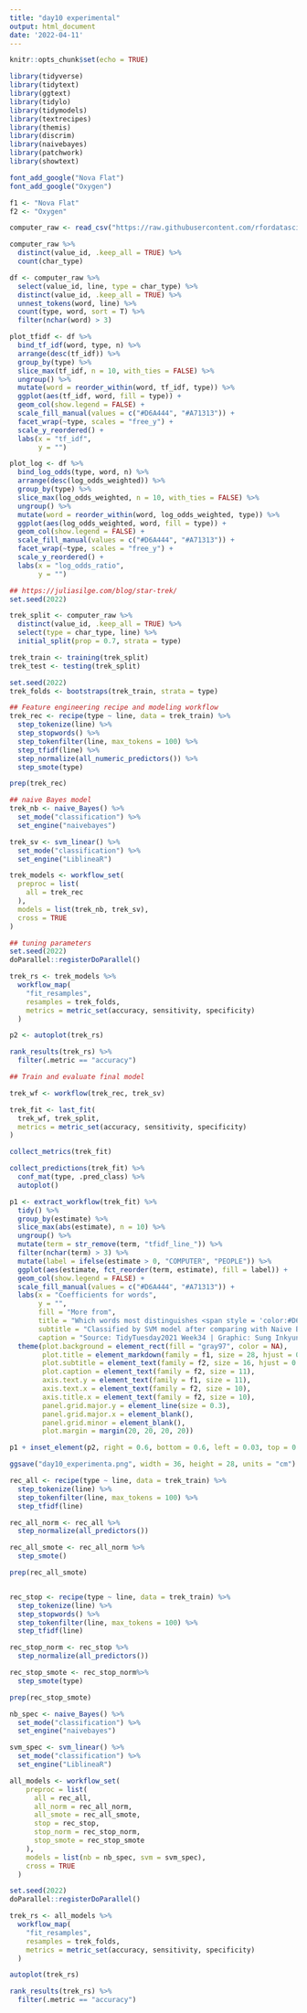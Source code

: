 ```yaml
---
title: "day10 experimental"
output: html_document
date: '2022-04-11'
---
```


```r
knitr::opts_chunk$set(echo = TRUE)
```

```r
library(tidyverse)
library(tidytext)
library(ggtext)
library(tidylo)
library(tidymodels)
library(textrecipes)
library(themis)
library(discrim)
library(naivebayes)
library(patchwork)
library(showtext)

font_add_google("Nova Flat")
font_add_google("Oxygen")

f1 <- "Nova Flat"
f2 <- "Oxygen"

computer_raw <- read_csv("https://raw.githubusercontent.com/rfordatascience/tidytuesday/master/data/2021/2021-08-17/computer.csv")

computer_raw %>%
  distinct(value_id, .keep_all = TRUE) %>%
  count(char_type)
```

```r
df <- computer_raw %>% 
  select(value_id, line, type = char_type) %>% 
  distinct(value_id, .keep_all = TRUE) %>% 
  unnest_tokens(word, line) %>% 
  count(type, word, sort = T) %>% 
  filter(nchar(word) > 3)

plot_tfidf <- df %>% 
  bind_tf_idf(word, type, n) %>% 
  arrange(desc(tf_idf)) %>% 
  group_by(type) %>% 
  slice_max(tf_idf, n = 10, with_ties = FALSE) %>% 
  ungroup() %>% 
  mutate(word = reorder_within(word, tf_idf, type)) %>% 
  ggplot(aes(tf_idf, word, fill = type)) +
  geom_col(show.legend = FALSE) +
  scale_fill_manual(values = c("#D6A444", "#A71313")) +
  facet_wrap(~type, scales = "free_y") +
  scale_y_reordered() +
  labs(x = "tf_idf",
       y = "")

plot_log <- df %>% 
  bind_log_odds(type, word, n) %>% 
  arrange(desc(log_odds_weighted)) %>% 
  group_by(type) %>% 
  slice_max(log_odds_weighted, n = 10, with_ties = FALSE) %>% 
  ungroup() %>% 
  mutate(word = reorder_within(word, log_odds_weighted, type)) %>% 
  ggplot(aes(log_odds_weighted, word, fill = type)) +
  geom_col(show.legend = FALSE) +
  scale_fill_manual(values = c("#D6A444", "#A71313")) +
  facet_wrap(~type, scales = "free_y") +
  scale_y_reordered() +
  labs(x = "log_odds_ratio",
       y = "")
```

```r
## https://juliasilge.com/blog/star-trek/
set.seed(2022)

trek_split <- computer_raw %>% 
  distinct(value_id, .keep_all = TRUE) %>% 
  select(type = char_type, line) %>% 
  initial_split(prop = 0.7, strata = type)

trek_train <- training(trek_split)
trek_test <- testing(trek_split)

set.seed(2022)
trek_folds <- bootstraps(trek_train, strata = type)
```

```r
## Feature engineering recipe and modeling workflow
trek_rec <- recipe(type ~ line, data = trek_train) %>% 
  step_tokenize(line) %>% 
  step_stopwords() %>% 
  step_tokenfilter(line, max_tokens = 100) %>% 
  step_tfidf(line) %>% 
  step_normalize(all_numeric_predictors()) %>% 
  step_smote(type)

prep(trek_rec)

## naive Bayes model
trek_nb <- naive_Bayes() %>% 
  set_mode("classification") %>% 
  set_engine("naivebayes")

trek_sv <- svm_linear() %>% 
  set_mode("classification") %>% 
  set_engine("LiblineaR")

trek_models <- workflow_set(
  preproc = list(
    all = trek_rec
  ),
  models = list(trek_nb, trek_sv),
  cross = TRUE
)

## tuning parameters
set.seed(2022)
doParallel::registerDoParallel()

trek_rs <- trek_models %>% 
  workflow_map(
    "fit_resamples",
    resamples = trek_folds,
    metrics = metric_set(accuracy, sensitivity, specificity)
  )

p2 <- autoplot(trek_rs)

rank_results(trek_rs) %>% 
  filter(.metric == "accuracy")
```

```r
## Train and evaluate final model

trek_wf <- workflow(trek_rec, trek_sv)

trek_fit <- last_fit(
  trek_wf, trek_split,
  metrics = metric_set(accuracy, sensitivity, specificity)
)

collect_metrics(trek_fit)

collect_predictions(trek_fit) %>% 
  conf_mat(type, .pred_class) %>% 
  autoplot()

p1 <- extract_workflow(trek_fit) %>% 
  tidy() %>% 
  group_by(estimate) %>% 
  slice_max(abs(estimate), n = 10) %>% 
  ungroup() %>% 
  mutate(term = str_remove(term, "tfidf_line_")) %>% 
  filter(nchar(term) > 3) %>% 
  mutate(label = ifelse(estimate > 0, "COMPUTER", "PEOPLE")) %>% 
  ggplot(aes(estimate, fct_reorder(term, estimate), fill = label)) +
  geom_col(show.legend = FALSE) +
  scale_fill_manual(values = c("#D6A444", "#A71313")) +
  labs(x = "Coefficients for words",
       y = "",
       fill = "More from",
       title = "Which words most distinguishes <span style = 'color:#D6A444'>**COMPUTER**</span> and <span style = 'color:#A71313'>**PERSON**</span>?",
       subtitle = "Classified by SVM model after comparing with Naive Bayes model;\nAccuracy-74%, Sensitivity-78% Specificity-72%",
       caption = "Source: TidyTuesday2021 Week34 | Graphic: Sung Inkyung") +
  theme(plot.background = element_rect(fill = "gray97", color = NA),
        plot.title = element_markdown(family = f1, size = 28, hjust = 0.5, margin = margin(b = 9)),
        plot.subtitle = element_text(family = f2, size = 16, hjust = 0.5, margin = margin(b = 15)),
        plot.caption = element_text(family = f2, size = 11),
        axis.text.y = element_text(family = f1, size = 11),
        axis.text.x = element_text(family = f2, size = 10),
        axis.title.x = element_text(family = f2, size = 10),
        panel.grid.major.y = element_line(size = 0.3),
        panel.grid.major.x = element_blank(),
        panel.grid.minor = element_blank(),
        plot.margin = margin(20, 20, 20, 20))

p1 + inset_element(p2, right = 0.6, bottom = 0.6, left = 0.03, top = 0.9)

ggsave("day10_experimenta.png", width = 36, height = 28, units = "cm")
```

```r
rec_all <- recipe(type ~ line, data = trek_train) %>% 
  step_tokenize(line) %>% 
  step_tokenfilter(line, max_tokens = 100) %>% 
  step_tfidf(line)

rec_all_norm <- rec_all %>% 
  step_normalize(all_predictors())

rec_all_smote <- rec_all_norm %>% 
  step_smote()

prep(rec_all_smote)


rec_stop <- recipe(type ~ line, data = trek_train) %>% 
  step_tokenize(line) %>% 
  step_stopwords() %>% 
  step_tokenfilter(line, max_tokens = 100) %>% 
  step_tfidf(line)

rec_stop_norm <- rec_stop %>% 
  step_normalize(all_predictors())

rec_stop_smote <- rec_stop_norm%>% 
  step_smote(type)

prep(rec_stop_smote)

nb_spec <- naive_Bayes() %>% 
  set_mode("classification") %>% 
  set_engine("naivebayes")

svm_spec <- svm_linear() %>% 
  set_mode("classification") %>% 
  set_engine("LiblineaR")

all_models <- workflow_set(
    preproc = list(
      all = rec_all,
      all_norm = rec_all_norm,
      all_smote = rec_all_smote,
      stop = rec_stop, 
      stop_norm = rec_stop_norm,
      stop_smote = rec_stop_smote
    ),
    models = list(nb = nb_spec, svm = svm_spec),
    cross = TRUE
  )

set.seed(2022)
doParallel::registerDoParallel()

trek_rs <- all_models %>% 
  workflow_map(
    "fit_resamples",
    resamples = trek_folds,
    metrics = metric_set(accuracy, sensitivity, specificity)
  )

autoplot(trek_rs)

rank_results(trek_rs) %>% 
  filter(.metric == "accuracy")
```